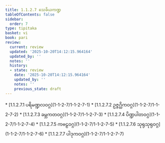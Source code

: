 ```yaml
---
title: 1.1.2.7 သေခိယကဏ္ဍ
tableOfContents: false
sidebar:
  order: 7
type: tipitaka
basket: vi
book: pari
review:
  current: review
  updated: '2025-10-20T14:12:15.964164'
  updated_by: ''
  notes: ''
  history:
  - state: review
    date: '2025-10-20T14:12:15.964164'
    updated_by: ''
    notes: ''
    previous_state: draft
---
```



<DynamicBreadcrumb />


<ReviewStatus review={frontmatter.review} showDetails={true} />

<HypothesisAnnotation frontmatter={frontmatter} />



<TableOfContents book="pari" section="1.1.2.7">
* [1.1.2.7.1 ပရိမဏ္ဍလဝဂ္ဂ](1-1-2-7/1-1-2-7-1)
* [1.1.2.7.2 ဥဇ္ဇဂ္ဃိကဝဂ္ဂ](1-1-2-7/1-1-2-7-2)
* [1.1.2.7.3 ခမ္ဘကတဝဂ္ဂ](1-1-2-7/1-1-2-7-3)
* [1.1.2.7.4 ပိဏ္ဍပါတဝဂ္ဂ](1-1-2-7/1-1-2-7-4)
* [1.1.2.7.5 ကဗဠဝဂ္ဂ](1-1-2-7/1-1-2-7-5)
* [1.1.2.7.6 သုရုသုရုဝဂ္ဂ](1-1-2-7/1-1-2-7-6)
* [1.1.2.7.7 ပါဒုကဝဂ္ဂ](1-1-2-7/1-1-2-7-7)
</TableOfContents>